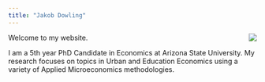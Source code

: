 ```yaml
---
title: "Jakob Dowling"
---
```

<img style="float: right;" src="content/headshot_apr21_small.jpg">

Welcome to my website.

I am a 5th year PhD Candidate in Economics at Arizona State University. My research focuses on topics in Urban and Education Economics using a variety of Applied Microeconomics methodologies.

